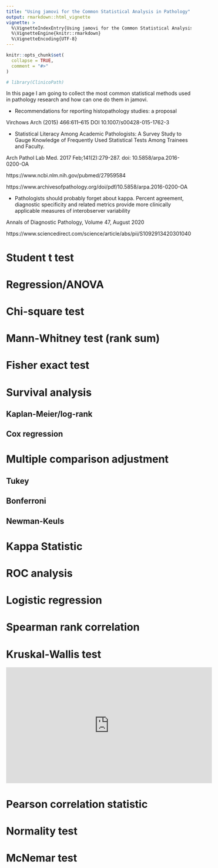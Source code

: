 ```yaml
---
title: "Using jamovi for the Common Statistical Analysis in Pathology"
output: rmarkdown::html_vignette
vignette: >
  %\VignetteIndexEntry{Using jamovi for the Common Statistical Analysis in Pathology}
  %\VignetteEngine{knitr::rmarkdown}
  %\VignetteEncoding{UTF-8}
---
```


```r
knitr::opts_chunk$set(
  collapse = TRUE,
  comment = "#>"
)
```

```r
# library(ClinicoPath)
```



In this page I am going to collect the most common statistical methods used in pathology research and how can one do them in jamovi.


- Recommendations for reporting histopathology studies: a proposal

Virchows Arch (2015) 466:611–615 DOI 10.1007/s00428-015-1762-3



- Statistical Literacy Among Academic Pathologists: A Survey Study to Gauge Knowledge of Frequently Used Statistical Tests Among Trainees and Faculty.

Arch Pathol Lab Med. 2017 Feb;141(2):279-287. doi: 10.5858/arpa.2016-0200-OA

https://www.ncbi.nlm.nih.gov/pubmed/27959584

https://www.archivesofpathology.org/doi/pdf/10.5858/arpa.2016-0200-OA

- Pathologists should probably forget about kappa. Percent agreement, diagnostic specificity and related metrics provide more clinically applicable measures of interobserver variability

Annals of Diagnostic Pathology, Volume 47, August 2020

https://www.sciencedirect.com/science/article/abs/pii/S1092913420301040





# Student t test


# Regression/ANOVA


# Chi-square test


# Mann-Whitney test (rank sum)


# Fisher exact test


# Survival analysis


## Kaplan-Meier/log-rank


## Cox regression


# Multiple comparison adjustment

## Tukey

## Bonferroni

## Newman-Keuls


# Kappa Statistic


# ROC analysis


# Logistic regression


# Spearman rank correlation


# Kruskal-Wallis test

<iframe width="560" height="315" src="https://www.youtube.com/embed/qfs6T311_88" frameborder="0" allow="accelerometer; autoplay; encrypted-media; gyroscope; picture-in-picture" allowfullscreen></iframe>


# Pearson correlation statistic


# Normality test


# McNemar test





